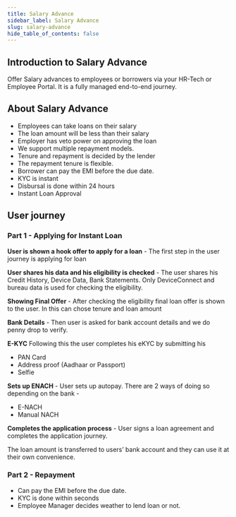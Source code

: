 ```yaml
---
title: Salary Advance
sidebar_label: Salary Advance
slug: salary-advance
hide_table_of_contents: false
---
```



## Introduction to Salary Advance

Offer Salary advances to employees or borrowers via your HR-Tech or Employee Portal. It is a fully managed end-to-end journey. 

## About Salary Advance

* Employees can take loans on their salary
* The loan amount will be less than their salary
* Employer has veto power on approving the loan
* We support multiple repayment models. 
* Tenure and repayment is decided by the lender
* The repayment tenure is flexible.
* Borrower can pay the EMI before the due date.
* KYC is instant
* Disbursal is done within 24 hours
* Instant Loan Approval

## User journey

### Part 1 - Applying for Instant Loan

**User is shown a hook offer to apply for a loan** - The first step in the user journey is applying for loan

**User shares his data and his eligibility is checked** - The user shares his Credit History, Device Data, Bank Statements. Only DeviceConnect and bureau data is used for checking the eligibility.

**Showing Final Offer** - After checking the eligibility final loan offer is shown to the user. In this can chose tenure and loan amount

**Bank Details** - Then user is asked for bank account details and we do penny drop to verify.


**E-KYC**
Following this the user completes his eKYC by submitting his 
* PAN Card
* Address proof  (Aadhaar or Passport)
* Selfie 

**Sets up ENACH** - User sets up autopay. There are 2 ways of doing so depending on the bank - 
* E-NACH
* Manual NACH

**Completes the application process** - User signs a loan agreement and completes the application journey.

The loan amount is transferred to users’ bank account and they can use it at their own convenience.

### Part 2 - Repayment


* Can pay the EMI before the due date.
* KYC is done within seconds
* Employee Manager decides weather to lend loan or not.


